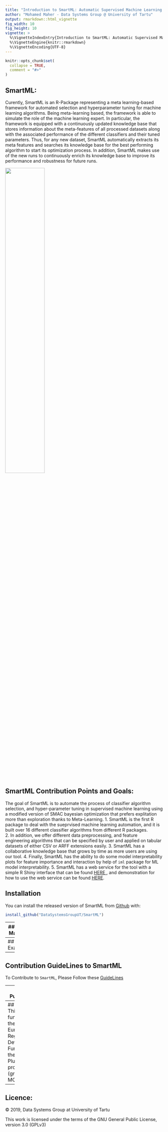```yaml
---
title: "Introduction to SmartML: Automatic Supervised Machine Learning in R"
author: "Mohamed Maher - Data Systems Group @ University of Tartu"
output: rmarkdown::html_vignette
fig_width: 10 
fig_height: 10 
vignette: >
  %\VignetteIndexEntry{Introduction to SmartML: Automatic Supervised Machine Learning in R}
  %\VignetteEngine{knitr::rmarkdown}
  %\VignetteEncoding{UTF-8}
---
```


```r
knitr::opts_chunk$set(
  collapse = TRUE,
  comment = "#>"
)
```


## SmartML: 
Curently, SmartML is an R-Package representing a meta learning-based framework for automated selection and hyperparameter tuning for machine learning algorithms. Being meta-learning based, the framework is able to simulate the role of the machine learning expert. In particular, the framework is equipped with a continuously updated knowledge base that stores information about the meta-features of all processed datasets along with the associated performance of the different classifiers and their tuned parameters. Thus, for any new dataset, SmartML automatically extracts its meta features and searches its knowledge base for the best performing algorithm to start its optimization process. In addition, SmartML makes use of the new runs to continuously enrich its knowledge base to improve its performance and robustness for future runs.

<img src = "https://bigdata.cs.ut.ee/smartml/images/arch.jpg" width = "50%">

## SmartML Contribution Points and Goals:

The goal of SmartML is to automate the process of classifier algorithm selection, and hyper-parameter tuning in supervised machine learning using a modified version of SMAC bayesian optimization that prefers explitation more than exploration thanks to Meta-Learning. 
1. SmartML is the first R package to deal with the sueprvised machine learning automation, and it is built over 16 different classifier algorithms from different R packages. <br>
2. In addition, we offer different data preprocessing, and feature engineering algorithms that can be specified by user and applied on tabular datasets of either CSV or ARFF extensions easily.
3. SmartML has a collaborative knowledge base that grows by time as more users are using our tool.
4. Finally, SmartML has the ability to do some model interpretability plots for feature importance and interaction by help of ```iml``` package for ML model interpretability.
5. SmartML has a web service for the tool with a simple R Shiny interface that can be found <a href = "https://bigdata.cs.ut.ee/smartml/index.html"> HERE </a>, and demonstration for how to use the web service can be found <a href="https://www.youtube.com/watch?v=m5sbV1P8oqU">HERE</a>.

## Installation

You can install the released version of SmartML from [Github](https://github.com/DataSystemsGroupUT/SmartML) with:

``` r
install_github("DataSystemsGroupUT/SmartML")
```

---
## User Manual

Manual for the SmartML R package can be found <a href = "https://github.com/DataSystemsGroupUT/Auto-Machine-Learning/blob/master/manual.pdf"> HERE </a>

---
## Example

---
## Contribution GuideLines to SmartML
To Contribute to `SmartML`, Please Follow these <a href = "https://github.com/DataSystemsGroupUT/SmartML/blob/master/CONTRIBUTE.md"> GuideLines </a>

---
## Publication

For More details, you can view our publication about SmartML.
SmartML has been accepted as a DEMO paper at EDBT 19 in Lisbon Portugal <a href = "http://openproceedings.org/2019/conf/edbt/EDBT19_paper_235.pdf">[PDF]</a>:
```
Mohamed Maher, Sherif Sakr.,SMARTML: A Meta Learning-Based Framework for Automated Selection and Hyperparameter Tuning for Machine Learning Algorithms (2019). Advances in Database Technology-EDBT 2019: 22nd International Conference on Extending Database Technology, Lisbon, Portugal, March 26-29.
```

---
## Funding:
This work is funded by the European Regional Development Funds via the Mobilitas Plus programme (grant MOBTT75).

---
## Licence:
<p>
  &copy; 2019, Data Systems Group at University of Tartu
</p>
This work is licensed under the terms of the GNU General Public License, version 3.0 (GPLv3)
